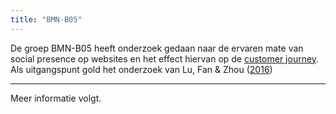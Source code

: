 ```yaml
---
title: "BMN-B05"
---
```


De groep BMN-B05 heeft onderzoek gedaan naar de ervaren mate van social presence op websites en het effect hiervan op de [customer journey](https://docs.google.com/presentation/d/e/2PACX-1vQBzc8uAJgimoVFKxKkDkYw2xoeMwXCv7_52r1LWSC1K_2yWTsaDgFRJ5Ma6-3M9TAyMks2qtusCRvi/pub?start=true&loop=true&delayms=5000). Als uitgangspunt gold het onderzoek van Lu, Fan & Zhou ([2016](https://www.sciencedirect.com/science/article/pii/S0747563215302715))
<hr>

Meer informatie volgt.